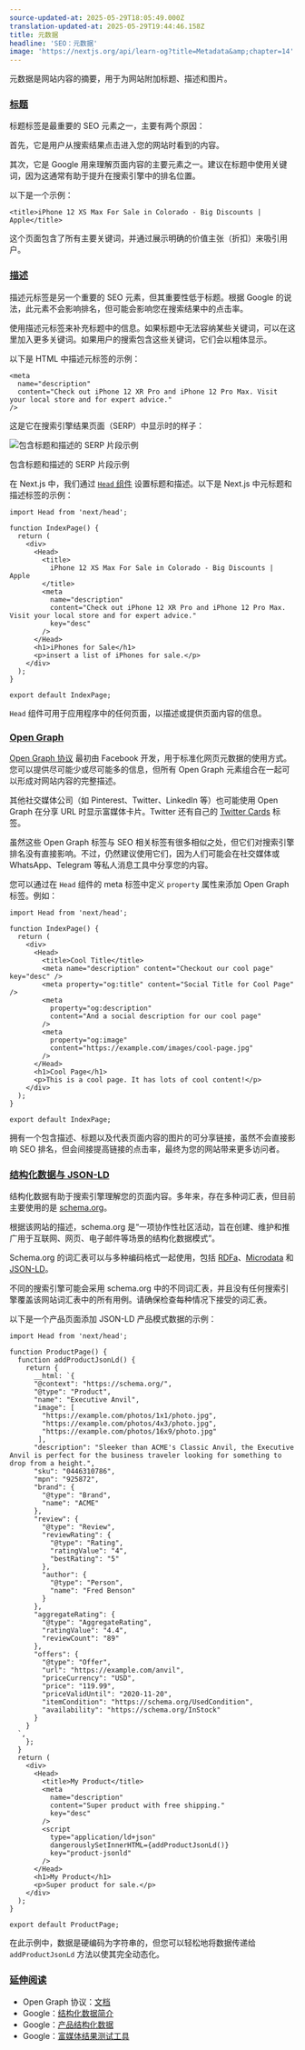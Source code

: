 ```yaml
---
source-updated-at: 2025-05-29T18:05:49.000Z
translation-updated-at: 2025-05-29T19:44:46.158Z
title: 元数据
headline: 'SEO：元数据'
image: 'https://nextjs.org/api/learn-og?title=Metadata&amp;chapter=14'
---
```


元数据是网站内容的摘要，用于为网站附加标题、描述和图片。

### [标题](#title)

标题标签是最重要的 SEO 元素之一，主要有两个原因：

首先，它是用户从搜索结果点击进入您的网站时看到的内容。

其次，它是 Google 用来理解页面内容的主要元素之一。建议在标题中使用关键词，因为这通常有助于提升在搜索引擎中的排名位置。

以下是一个示例：

```
<title>iPhone 12 XS Max For Sale in Colorado - Big Discounts | Apple</title>
```

这个页面包含了所有主要关键词，并通过展示明确的价值主张（折扣）来吸引用户。

### [描述](#description)

描述元标签是另一个重要的 SEO 元素，但其重要性低于标题。根据 Google 的说法，此元素不会影响排名，但可能会影响您在搜索结果中的点击率。

使用描述元标签来补充标题中的信息。如果标题中无法容纳某些关键词，可以在这里加入更多关键词。如果用户的搜索包含这些关键词，它们会以粗体显示。

以下是 HTML 中描述元标签的示例：

```
<meta
  name="description"
  content="Check out iPhone 12 XR Pro and iPhone 12 Pro Max. Visit your local store and for expert advice."
/>
```

这是它在搜索引擎结果页面（SERP）中显示时的样子：

![包含标题和描述的 SERP 片段示例](https://h8DxKfmAPhn8O0p3.public.blob.vercel-storage.com/learn/pages-router/seo/serp-example.png)

包含标题和描述的 SERP 片段示例

在 Next.js 中，我们通过 [`Head` 组件](https://nextjs.org/docs/api-reference/next/head) 设置标题和描述。以下是 Next.js 中元标题和描述标签的示例：

```
import Head from 'next/head';
 
function IndexPage() {
  return (
    <div>
      <Head>
        <title>
          iPhone 12 XS Max For Sale in Colorado - Big Discounts | Apple
        </title>
        <meta
          name="description"
          content="Check out iPhone 12 XR Pro and iPhone 12 Pro Max. Visit your local store and for expert advice."
          key="desc"
        />
      </Head>
      <h1>iPhones for Sale</h1>
      <p>insert a list of iPhones for sale.</p>
    </div>
  );
}
 
export default IndexPage;
```

`Head` 组件可用于应用程序中的任何页面，以描述或提供页面内容的信息。

### [Open Graph](#open-graph)

[Open Graph 协议](https://ogp.me/) 最初由 Facebook 开发，用于标准化网页元数据的使用方式。您可以提供尽可能少或尽可能多的信息，但所有 Open Graph 元素组合在一起可以形成对网站内容的完整描述。

其他社交媒体公司（如 Pinterest、Twitter、LinkedIn 等）也可能使用 Open Graph 在分享 URL 时显示富媒体卡片。Twitter 还有自己的 [Twitter Cards](https://developer.twitter.com/en/docs/twitter-for-websites/cards/overview/markup) 标签。

虽然这些 Open Graph 标签与 SEO 相关标签有很多相似之处，但它们对搜索引擎排名没有直接影响。不过，仍然建议使用它们，因为人们可能会在社交媒体或 WhatsApp、Telegram 等私人消息工具中分享您的内容。

您可以通过在 `Head` 组件的 meta 标签中定义 `property` 属性来添加 Open Graph 标签。例如：

```
import Head from 'next/head';
 
function IndexPage() {
  return (
    <div>
      <Head>
        <title>Cool Title</title>
        <meta name="description" content="Checkout our cool page" key="desc" />
        <meta property="og:title" content="Social Title for Cool Page" />
        <meta
          property="og:description"
          content="And a social description for our cool page"
        />
        <meta
          property="og:image"
          content="https://example.com/images/cool-page.jpg"
        />
      </Head>
      <h1>Cool Page</h1>
      <p>This is a cool page. It has lots of cool content!</p>
    </div>
  );
}
 
export default IndexPage;
```

拥有一个包含描述、标题以及代表页面内容的图片的可分享链接，虽然不会直接影响 SEO 排名，但会间接提高链接的点击率，最终为您的网站带来更多访问者。

### [结构化数据与 JSON-LD](#structured-data-and-json-ld)

结构化数据有助于搜索引擎理解您的页面内容。多年来，存在多种词汇表，但目前主要使用的是 [schema.org](https://schema.org/)。

根据该网站的描述，schema.org 是“一项协作性社区活动，旨在创建、维护和推广用于互联网、网页、电子邮件等场景的结构化数据模式”。

Schema.org 的词汇表可以与多种编码格式一起使用，包括 [RDFa](https://www.w3.org/TR/rdfa-primer/)、[Microdata](https://www.w3.org/TR/microdata/) 和 [JSON-LD](https://www.w3.org/TR/json-ld11/)。

不同的搜索引擎可能会采用 schema.org 中的不同词汇表，并且没有任何搜索引擎覆盖该网站词汇表中的所有用例。请确保检查每种情况下接受的词汇表。

以下是一个产品页面添加 JSON-LD 产品模式数据的示例：

```
import Head from 'next/head';
 
function ProductPage() {
  function addProductJsonLd() {
    return {
      __html: `{
      "@context": "https://schema.org/",
      "@type": "Product",
      "name": "Executive Anvil",
      "image": [
        "https://example.com/photos/1x1/photo.jpg",
        "https://example.com/photos/4x3/photo.jpg",
        "https://example.com/photos/16x9/photo.jpg"
       ],
      "description": "Sleeker than ACME's Classic Anvil, the Executive Anvil is perfect for the business traveler looking for something to drop from a height.",
      "sku": "0446310786",
      "mpn": "925872",
      "brand": {
        "@type": "Brand",
        "name": "ACME"
      },
      "review": {
        "@type": "Review",
        "reviewRating": {
          "@type": "Rating",
          "ratingValue": "4",
          "bestRating": "5"
        },
        "author": {
          "@type": "Person",
          "name": "Fred Benson"
        }
      },
      "aggregateRating": {
        "@type": "AggregateRating",
        "ratingValue": "4.4",
        "reviewCount": "89"
      },
      "offers": {
        "@type": "Offer",
        "url": "https://example.com/anvil",
        "priceCurrency": "USD",
        "price": "119.99",
        "priceValidUntil": "2020-11-20",
        "itemCondition": "https://schema.org/UsedCondition",
        "availability": "https://schema.org/InStock"
      }
    }
  `,
    };
  }
  return (
    <div>
      <Head>
        <title>My Product</title>
        <meta
          name="description"
          content="Super product with free shipping."
          key="desc"
        />
        <script
          type="application/ld+json"
          dangerouslySetInnerHTML={addProductJsonLd()}
          key="product-jsonld"
        />
      </Head>
      <h1>My Product</h1>
      <p>Super product for sale.</p>
    </div>
  );
}
 
export default ProductPage;
```

在此示例中，数据是硬编码为字符串的，但您可以轻松地将数据传递给 `addProductJsonLd` 方法以使其完全动态化。

### [延伸阅读](#further-reading)

*   Open Graph 协议：[文档](https://ogp.me/)
*   Google：[结构化数据简介](https://developers.google.com/search/docs/guides/intro-structured-data)
*   Google：[产品结构化数据](https://developers.google.com/search/docs/data-types/product)
*   Google：[富媒体结果测试工具](https://search.google.com/test/rich-results)